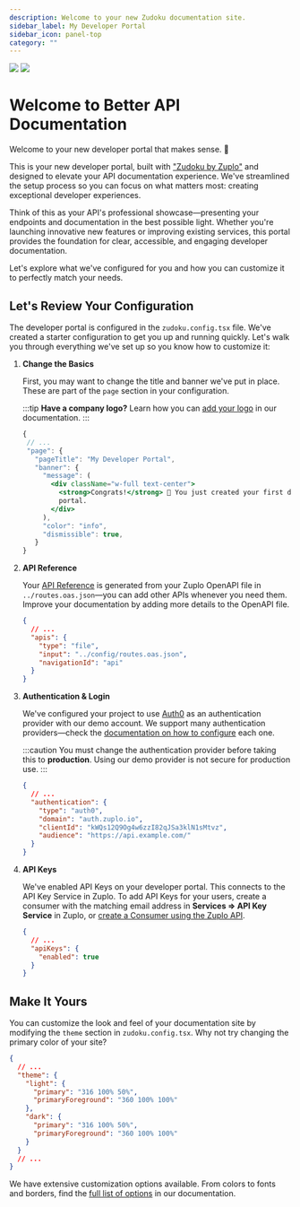 ```yaml
---
description: Welcome to your new Zudoku documentation site.
sidebar_label: My Developer Portal
sidebar_icon: panel-top
category: ""
---
```


<div>
  <img src="./banner.svg" className="dark:hidden" />
  <img src="./banner-dark.svg" className="hidden dark:block" />
</div>

# Welcome to Better API Documentation

Welcome to your new developer portal that makes sense. 🎉

This is your new developer portal, built with ["Zudoku by Zuplo"](https://github.com/zuplo/zudoku) and designed to elevate your API documentation experience. We've streamlined the setup process so you can focus on what matters most: creating exceptional developer experiences.

Think of this as your API's professional showcase—presenting your endpoints and documentation in the best possible light. Whether you're launching innovative new features or improving existing services, this portal provides the foundation for clear, accessible, and engaging developer documentation.

Let's explore what we've configured for you and how you can customize it to perfectly match your needs.

## Let's Review Your Configuration

The developer portal is configured in the `zudoku.config.tsx` file. We've created a starter configuration to get you up and running quickly.
Let's walk you through everything we've set up so you know how to customize it:

<Stepper>

1. **Change the Basics**

   First, you may want to change the title and banner we've put in place. These are part of the `page` section in your configuration.

   :::tip
   **Have a company logo?** Learn how you can [add your logo](https://zuplo.com/docs/dev-portal/zudoku/configuration/page#logo) in our documentation.
   :::

   ```jsx
   {
    // ...
    "page": {
      "pageTitle": "My Developer Portal",
      "banner": {
        "message": (
          <div className="w-full text-center">
            <strong>Congrats!</strong> 🙌 You just created your first developer
            portal.
          </div>
        ),
        "color": "info",
        "dismissible": true,
      }
   }
   ```

1. **API Reference**

   Your [API Reference](/api) is generated from your Zuplo OpenAPI file in `../routes.oas.json`—you can add other APIs whenever you need them.
   Improve your documentation by adding more details to the OpenAPI file.

   ```json
   {
     // ...
     "apis": {
       "type": "file",
       "input": "../config/routes.oas.json",
       "navigationId": "api"
     }
   }
   ```

1. **Authentication & Login**

   We've configured your project to use [Auth0](https://auth0.com) as an authentication provider with our demo account. We support many authentication providers—check the [documentation on how to configure](https://zuplo.com/docs/dev-portal/zudoku/configuration/authentication#authentication-providers) each one.

   :::caution
   You must change the authentication provider before taking this to **production**. Using our demo provider is not secure for production use.
   :::

   ```json
   {
     // ...
     "authentication": {
       "type": "auth0",
       "domain": "auth.zuplo.io",
       "clientId": "kWQs12Q9Og4w6zzI82qJSa3klN1sMtvz",
       "audience": "https://api.example.com/"
     }
   }
   ```

1. **API Keys**

   We've enabled API Keys on your developer portal. This connects to the API Key Service in Zuplo.
   To add API Keys for your users, create a consumer with the matching email address in **Services => API Key Service** in Zuplo, or [create a Consumer using the Zuplo API](https://zuplo.com/docs/api/api-keys-consumers#creates-a-consumer).

   ```json
   {
     // ...
     "apiKeys": {
       "enabled": true
     }
   }
   ```

</Stepper>

## Make It Yours

You can customize the look and feel of your documentation site by modifying the `theme` section in `zudoku.config.tsx`. Why not try changing the primary color of your site?

```json
{
  // ...
  "theme": {
    "light": {
      "primary": "316 100% 50%",
      "primaryForeground": "360 100% 100%"
    },
    "dark": {
      "primary": "316 100% 50%",
      "primaryForeground": "360 100% 100%"
    }
  }
  // ...
}
```

We have extensive customization options available. From colors to fonts and borders, find the [full list of options](https://zuplo.com/docs/dev-portal/zudoku/customization/colors-theme) in our documentation.
